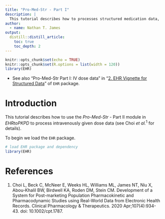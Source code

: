 ```yaml
---
title: "Pro-Med-Str - Part I"
description: |
  This tutorial describes how to processes structured medication data, especially focusing on intravenously given dose data.
author:
  - name: Nathan T. James
output:
  distill::distill_article:
    toc: true
    toc_depth: 2
---
```


```r
knitr::opts_chunk$set(echo = TRUE)
knitr::opts_chunk$set(R.options = list(width = 120))
library(EHR)
```

* See also "Pro-Med-Str Part I: IV dose data" in "[2. EHR Vignette for Structured Data](https://cran.r-project.org/web/packages/EHR/vignettes/ehr_vignette_02_str.html)" of `EHR` package.

# Introduction

This tutorial describes how to use the *Pro-Med-Str* - Part II module in *EHRtoPKPD* to process intravenously given dose data (see Choi *et al.*$^{1}$ for details).

To begin we load the `EHR` package. 

```r
# load EHR package and dependency
library(EHR)
```



# References
1. Choi L, Beck C, McNeer E, Weeks HL, Williams ML, James NT, Niu X, Abou-Khalil BW, Birdwell KA, Roden DM, Stein CM. Development of a System for Post-marketing Population Pharmacokinetic and Pharmacodynamic Studies using Real-World Data from Electronic Health Records. Clinical Pharmacology & Therapeutics. 2020 Apr;107(4):934-43. doi: 10.1002/cpt.1787.

